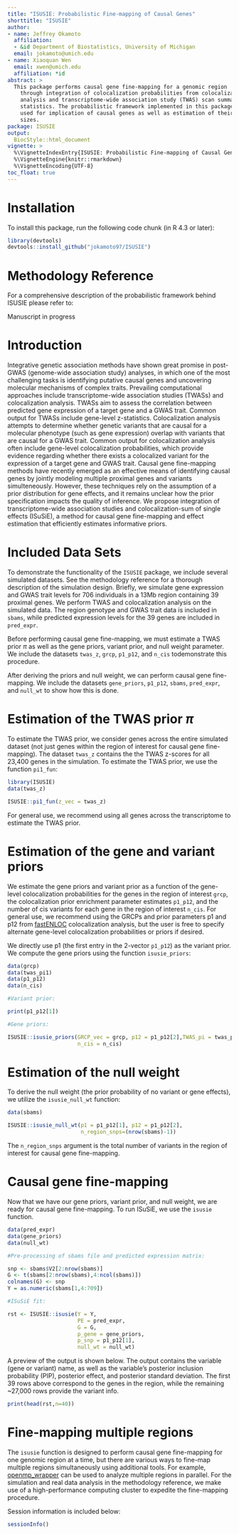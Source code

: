 ```yaml
---
title: "ISUSIE: Probabilistic Fine-mapping of Causal Genes"
shorttitle: "ISUSIE"
author:
- name: Jeffrey Okamoto
  affiliation: 
  - &id Department of Biostatistics, University of Michigan
  email: jokamoto@umich.edu
- name: Xiaoquan Wen
  email: xwen@umich.edu
  affiliation: *id
abstract: >
  This package performs causal gene fine-mapping for a genomic region
    through integration of colocalization probabilities from colocalization
    analysis and transcriptome-wide association study (TWAS) scan summary 
    statistics. The probabilistic framework implemented in this package can be 
    used for implication of causal genes as well as estimation of their effect 
    sizes.
package: ISUSIE
output: 
  BiocStyle::html_document
vignette: >
  %\VignetteIndexEntry{ISUSIE: Probabilistic Fine-mapping of Causal Genes}
  %\VignetteEngine{knitr::rmarkdown}
  %\VignetteEncoding{UTF-8}  
toc_float: true
---
```


# Installation

To install this package, run the following code chunk (in R 4.3 or later):

```r
library(devtools)
devtools::install_github("jokamoto97/ISUSIE")
```

# Methodology Reference

For a comprehensive description of the probabilistic framework behind ISUSIE 
please refer to: 

Manuscript in progress

# Introduction

Integrative genetic association methods have shown great promise in post-GWAS
(genome-wide association study) analyses, in which one of the most challenging 
tasks is identifying putative causal genes and uncovering molecular mechanisms 
of complex traits. Prevailing computational approaches include 
transcriptome-wide association studies (TWASs) and colocalization analysis. 
TWASs aim to assess the correlation between predicted gene expression of a 
target gene and a GWAS trait. Common output for TWASs include gene-level 
z-statistics. Colocalization analysis attempts to determine whether genetic 
variants that are causal for a molecular phenotype (such as gene expression) 
overlap with variants that are causal for a GWAS trait. Common output for 
colocalization analysis often include gene-level colocalization probabilities,
which provide evidence regarding whether there exists a colocalized variant 
for the expression of a target gene and GWAS trait. Causal gene fine-mapping 
methods have recently emerged as an effective means of identifying causal
genes by jointly modeling multiple proximal genes and variants simulteneously. 
However, these techniques rely on the assumption of a prior distribution for 
gene effects, and it remains unclear how the prior specification impacts the 
quality of inference. We propose integration of transcriptome-wide association 
studies and colocalization-sum of single effects (ISuSiE), a method for causal 
gene fine-mapping and effect estimation that efficiently estimates informative 
priors. 

# Included Data Sets

To demonstrate the functionality of the `ISUSIE` package, we include several 
simulated datasets. See the methodology reference for a thorough description of 
the simulation design. Briefly, we simulate gene expression and GWAS trait 
levels for 706 individuals in a 13Mb region containing 39 proximal genes.
We perform TWAS and colocalization analysis on the simulated data. The 
region genotype and GWAS trait data is included in `sbams`, while predicted 
expression levels for the 39 genes are included in `pred_expr`.

Before performing causal gene fine-mapping, we must 
estimate a TWAS prior $\pi$ as well as the gene priors, variant prior, and null 
weight parameter. We include the datasets `twas_z`, `grcp`, `p1_p12`, and 
`n_cis` todemonstrate this procedure. 

After deriving the priors and null weight, we can perform causal gene 
fine-mapping. We include the datasets `gene_priors`, `p1_p12`, `sbams`,
`pred_expr`, and `null_wt` to show how this is done.

# Estimation of the TWAS prior $\pi$

To estimate the TWAS prior, we consider genes across the entire simulated 
dataset (not just genes within the region of interest for causal gene 
fine-mapping). The dataset `twas_z` contains the the TWAS z-scores for all
23,400 genes in the simulation. To estimate the TWAS prior, we use the function
`pi1_fun`:

```r
library(ISUSIE)
data(twas_z)

ISUSIE::pi1_fun(z_vec = twas_z)
```

For general use, we recommend using all genes across the transcriptome to 
estimate the TWAS prior. 

# Estimation of the gene and variant priors

We estimate the gene priors and variant prior as a function of the gene-level
colocalization probabilities for the genes in the region of interest `grcp`,
the colocalization prior enrichment parameter estimates `p1_p12`, and the 
number of cis variants for each gene in the region of interest `n_cis`. 
For general use, we recommend using the GRCPs and prior parameters p1 and p12 
from [fastENLOC](https://github.com/xqwen/fastenloc) colocalization analysis, but the user is free to specify 
alternate gene-level colocalization probabilities or priors if desired.

We directly use p1 (the first entry in the 2-vector `p1_p12`) as the variant 
prior. We compute the gene priors using the function `isusie_priors`:

```r
data(grcp)
data(twas_pi1)
data(p1_p12)
data(n_cis)

#Variant prior:

print(p1_p12[1])

#Gene priors:

ISUSIE::isusie_priors(GRCP_vec = grcp, p12 = p1_p12[2],TWAS_pi = twas_pi1,
                      n_cis = n_cis)

```

# Estimation of the null weight 

To derive the null weight (the prior probability of no variant or gene effects),
we utilize the `isusie_null_wt` function:

```r
data(sbams)

ISUSIE::isusie_null_wt(p1 = p1_p12[1], p12 = p1_p12[2], 
                       n_region_snps=(nrow(sbams)-1))
```

The `n_region_snps` argument is the total number of variants in the region of
interest for causal gene fine-mapping.

# Causal gene fine-mapping

Now that we have our gene priors, variant prior, and null weight, we are ready
for causal gene fine-mapping. To run ISuSiE, we use the `isusie` function.

```r
data(pred_expr)
data(gene_priors)
data(null_wt)

#Pre-processing of sbams file and predicted expression matrix:

snp <- sbams$V2[2:nrow(sbams)]
G <- t(sbams[2:nrow(sbams),4:ncol(sbams)])
colnames(G) <- snp
Y = as.numeric(sbams[1,4:709])

#ISuSiE fit:

rst <- ISUSIE::isusie(Y = Y, 
                      PE = pred_expr, 
                      G = G, 
                      p_gene = gene_priors,
                      p_snp = p1_p12[1],
                      null_wt = null_wt)

```

A preview of the output is shown below. The output contains the variable 
(gene or variant) name, as well as the variable's posterior inclusion 
probability (PIP), posterior effect, and posterior standard deviation.
The first 39 rows above correspond to the genes in the region, while the 
remaining ~27,000 rows provide the variant info.

```r
print(head(rst,n=40))
```

# Fine-mapping multiple regions 

The `isusie` function is designed to perform causal gene fine-mapping for one
genomic region at a time, but there are various ways to fine-map multiple 
regions simultaneously using additional tools. For example, [openmp_wrapper](https://github.com/xqwen/openmp_wrapper) can be used to 
analyze multiple regions in parallel. For the simulation and real data analysis
in the methodology reference, we make use of a high-performance computing 
cluster to expedite the fine-mapping procedure.


Session information is included below:

```r
sessionInfo()
```
